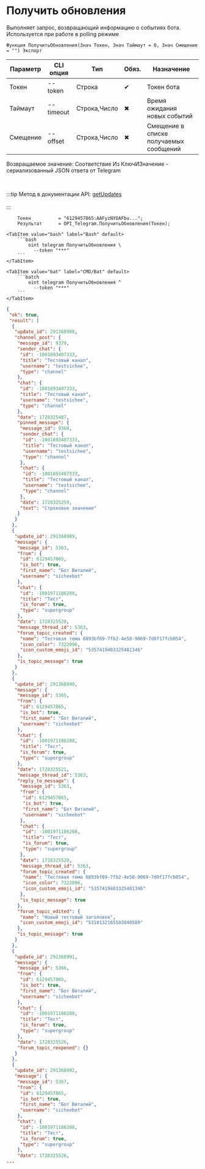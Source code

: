 ﻿---
sidebar_position: 2
---


# Получить обновления
 Выполняет запрос, возвращающий информацию о событиях бота. Используется при работе в polling режиме



`Функция ПолучитьОбновления(Знач Токен, Знач Таймаут = 0, Знач Смещение = "") Экспорт`

  | Параметр | CLI опция | Тип | Обяз. | Назначение |
  |-|-|-|-|-|
  | Токен | --token | Строка | &#x2714; | Токен бота |
  | Таймаут | --timeout | Строка,Число | &#x2716; | Время ожидания новых событий |
  | Смещение | --offset | Строка,Число | &#x2716; | Смещение в списке получаемых сообщений |

  
  Возвращаемое значение:   Соответствие Из КлючИЗначение - сериализованный JSON ответа от Telegram

<br/>

:::tip
Метод в документации API: [getUpdates](https://core.telegram.org/bots/api#getupdates)<br/>
<br/>
:::
<br/>


```bsl title="Пример использования для 1С:Предприятие/OneScript"
    Токен          = "6129457865:AAFyzNYOAFbu...";
    Результат      = OPI_Telegram.ПолучитьОбновления(Токен);
```
    

 <Tabs>
  
    <TabItem value="bash" label="Bash" default>
        ```bash
            oint telegram ПолучитьОбновления \
              --token "***"
        ```
    </TabItem>
  
    <TabItem value="bat" label="CMD/Bat" default>
        ```batch
            oint telegram ПолучитьОбновления ^
              --token "***"
        ```
    </TabItem>
</Tabs>


```json title="Результат"
{
 "ok": true,
 "result": [
  {
   "update_id": 291368988,
   "channel_post": {
    "message_id": 9379,
    "sender_chat": {
     "id": -1001893407333,
     "title": "Тестовый канал",
     "username": "testsichee",
     "type": "channel"
    },
    "chat": {
     "id": -1001893407333,
     "title": "Тестовый канал",
     "username": "testsichee",
     "type": "channel"
    },
    "date": 1728325487,
    "pinned_message": {
     "message_id": 9360,
     "sender_chat": {
      "id": -1001893407333,
      "title": "Тестовый канал",
      "username": "testsichee",
      "type": "channel"
     },
     "chat": {
      "id": -1001893407333,
      "title": "Тестовый канал",
      "username": "testsichee",
      "type": "channel"
     },
     "date": 1728325259,
     "text": "Строковое значение"
    }
   }
  },
  {
   "update_id": 291368989,
   "message": {
    "message_id": 5363,
    "from": {
     "id": 6129457865,
     "is_bot": true,
     "first_name": "Бот Виталий",
     "username": "sicheebot"
    },
    "chat": {
     "id": -1001971186208,
     "title": "Тест",
     "is_forum": true,
     "type": "supergroup"
    },
    "date": 1728325520,
    "message_thread_id": 5363,
    "forum_topic_created": {
     "name": "Тестовая тема 6893bf69-7fb2-4e58-9069-7d0f17fcb054",
     "icon_color": 7322096,
     "icon_custom_emoji_id": "5357419403325481346"
    },
    "is_topic_message": true
   }
  },
  {
   "update_id": 291368990,
   "message": {
    "message_id": 5365,
    "from": {
     "id": 6129457865,
     "is_bot": true,
     "first_name": "Бот Виталий",
     "username": "sicheebot"
    },
    "chat": {
     "id": -1001971186208,
     "title": "Тест",
     "is_forum": true,
     "type": "supergroup"
    },
    "date": 1728325521,
    "message_thread_id": 5363,
    "reply_to_message": {
     "message_id": 5363,
     "from": {
      "id": 6129457865,
      "is_bot": true,
      "first_name": "Бот Виталий",
      "username": "sicheebot"
     },
     "chat": {
      "id": -1001971186208,
      "title": "Тест",
      "is_forum": true,
      "type": "supergroup"
     },
     "date": 1728325520,
     "message_thread_id": 5363,
     "forum_topic_created": {
      "name": "Тестовая тема 6893bf69-7fb2-4e58-9069-7d0f17fcb054",
      "icon_color": 7322096,
      "icon_custom_emoji_id": "5357419403325481346"
     },
     "is_topic_message": true
    },
    "forum_topic_edited": {
     "name": "Новый тестовый заголовок",
     "icon_custom_emoji_id": "5310132165583840589"
    },
    "is_topic_message": true
   }
  },
  {
   "update_id": 291368991,
   "message": {
    "message_id": 5366,
    "from": {
     "id": 6129457865,
     "is_bot": true,
     "first_name": "Бот Виталий",
     "username": "sicheebot"
    },
    "chat": {
     "id": -1001971186208,
     "title": "Тест",
     "is_forum": true,
     "type": "supergroup"
    },
    "date": 1728325526,
    "forum_topic_reopened": {}
   }
  },
  {
   "update_id": 291368992,
   "message": {
    "message_id": 5367,
    "from": {
     "id": 6129457865,
     "is_bot": true,
     "first_name": "Бот Виталий",
     "username": "sicheebot"
    },
    "chat": {
     "id": -1001971186208,
     "title": "Тест",
     "is_forum": true,
     "type": "supergroup"
    },
    "date": 1728325526,
...
```
